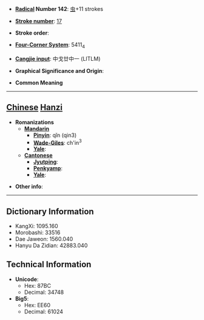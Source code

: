 * '''[[Wiktionary:Chinese radical index| Radical]] Number 142''': [[Wiktionary:Chinese radical index 虫|虫]]+11 strokes

* '''[[Wiktionary:Chinese total strokes index|Stroke number]]''': [[Wiktionary:Chinese total strokes index 17|17]]

* '''Stroke order''': 

* '''[[Wiktionary:Chinese four corner index|Four-Corner System]]''': 5411<sub>4</sub>

* '''[[Wiktionary:Chinese Cangjie index|Cangjie input]]''': 中戈廿中一 (LITLM)

* '''Graphical Significance and Origin''': 

* '''Common Meaning'''

----

== [[Chinese]] [[Hanzi]] ==

* '''Romanizations'''
** '''[[Mandarin]]'''
*** '''[[Pinyin]]''': qǐn (qin3)
*** '''[[Wade-Giles]]''': ch'in<sup>3</sup>
*** '''[[Yale]]''': 
** '''[[Cantonese]]'''
*** '''[[Jyutping]]''':
*** '''[[Penkyamp]]''': 
*** '''[[Yale]]''': 

* '''Other info''': 

----

== Dictionary Information ==

* KangXi: 1095.160
* Morobashi: 33516
* Dae Jaweon: 1560.040
* Hanyu Da Zidian: 42883.040

== Technical Information ==

* '''Unicode''':
** Hex: 87BC
** Decimal: 34748
* '''Big5''':
** Hex: EE60
** Decimal: 61024